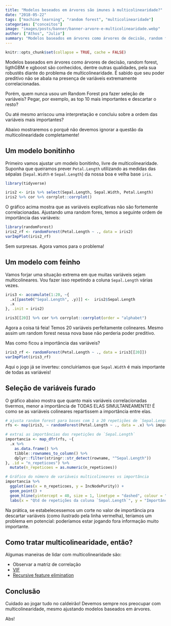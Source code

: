 ```yaml
---
title: "Modelos beseados em árvores são imunes à multicolinearidade?"
date: "2018-05-22"
tags: ["machine learning", "random forest", "multicolinearidade"]
categories: ["conceitos"]
image: "images/posts/banner/banner-arvore-e-multicolinearidade.webp"
author: ["Athos", "Julio"]
summary: "Modelos baseados em árvores como árvores de decisão, random forest, ligthGBM e xgboost são conhecidos, dentre outras qualidades, pela sua robustês diante do problema de multicolinearidade. Esse post mostra que isso não é totalmente verdade."
---
```


```r
knitr::opts_chunk$set(collapse = TRUE, cache = FALSE)
```

Modelos baseados em árvores como árvores de decisão, random forest, ligthGBM e xgboost são conhecidos, dentre outras qualidades, pela sua robustês diante do problema de multicolinearidade. É sabido que seu poder preditivo não se abala na presença de variáveis extremamente correlacionadas.

Porém, quem nunca usou um Random Forest pra fazer seleção de variáveis? Pegar, por exemplo, as top 10 mais importantes e descartar o resto?

Ou até mesmo arriscou uma interpretação e concluiu sobre a ordem das variáveis mais importantes?

Abaixo mostraremos o porquê não devemos ignorar a questão da multicolinearidade completamente!

## Um modelo bonitinho

Primeiro vamos ajustar um modelo bonitinho, livre de multicolinearidade. Suponha que queiramos prever `Petal.Length` utilizando as medidas das sépalas (`Sepal.Width` e `Sepal.Length`) da nossa boa e velha base `iris`.

```r
library(tidyverse)

iris2 <- iris %>% select(Sepal.Length, Sepal.Width, Petal.Length)
iris2 %>% cor %>% corrplot::corrplot()
```

O gráfico acima mostra que as variáveis explicativas não são fortemente correlacionadas. Ajustando uma random fores, temos a seguinte ordem de importância das variáveis:

```r
library(randomForest)
iris2_rf <- randomForest(Petal.Length ~ ., data = iris2)
varImpPlot(iris2_rf)
```

Sem surpresas. Agora vamos para o problema!

## Um modelo com feinho

Vamos forjar uma situação extrema em que muitas variáveis sejam multicolineares. Vou fazer isso repetindo a coluna `Sepal.Length` várias vezes.

```r
iris3 <- accumulate(1:20, ~{
  .x[[paste0("Sepal.Length", .y)]] <-  iris2$Sepal.Length
  .x
}, .init = iris2)

iris3[[20]] %>% cor %>% corrplot::corrplot(order = "alphabet")
```

Agora a coisa tá feia! Temos 20 variáveis perfeitamente colineares. Mesmo assim um random forest nessa nova base não perderia poder preditivo. 

Mas como ficou a importância das variáveis?

```r
iris3_rf <- randomForest(Petal.Length ~ ., data = iris3[[20]])
varImpPlot(iris3_rf)
```

Aqui o jogo já se inverteu: concluiríamos que `Sepal.Width` é mais importante de todas as variáveis!

## Seleção de variáveis furado

O gráfico abaixo mostra que quanto mais variáveis correlacionadas tivermos, menor a importância de TODAS ELAS SIMULTANEAMENTE! É como se as variáveis colineares repartissem a importância entre elas.

```r
# ajusta random forest para bases com 1 a 20 repetições de `Sepal.Length`
rfs <- map(iris3, ~ randomForest(Petal.Length ~ ., data = .x) %>% importance)

# extrai as importâncias das repetições de `Sepal.Length`
importancia <- map_dfr(rfs, ~{
  .x %>% 
    as.data.frame() %>% 
    tibble::rownames_to_column() %>% 
    dplyr::filter(stringr::str_detect(rowname, "^Sepal.Length"))
}, .id = "n_repeticoes") %>%
  mutate(n_repeticoes = as.numeric(n_repeticoes))

# Gráfico do número de variáveis multicolineares vs importância
importancia %>%
  ggplot(aes(x = n_repeticoes, y = IncNodePurity)) +
  geom_point() +
  geom_hline(yintercept = 40, size = 1, linetype = "dashed", colour = "red") +
  labs(x = "Qtd de repetições da coluna `Sepal.Length`", y = "Importância", title = "Gráfico da relação entre o número de variáveis multicolineares vs importância")
```


Na prática, se estabelecessemos um corte no valor de importância pra descartar variáveis (como ilustrado pela linha vermelha), teríamos um problema em potencial: poderíamos estar jogando fora informação muito importante.

## Como tratar multicolinearidade, então?

Algumas maneiras de lidar com multicolinearidade são:

- Observar a matriz de correlação
- [VIF](http://www.sthda.com/english/articles/39-regression-model-diagnostics/160-multicollinearity-essentials-and-vif-in-r/)
- [Recursive feature elimination](https://machinelearningmastery.com/feature-selection-with-the-caret-r-package/)

## Conclusão

Cuidado ao jogar tudo no caldeirão! Devemos sempre nos preocupar com multicolinearidade, mesmo ajustando modelos baseados em árvores.

Abs!





